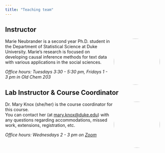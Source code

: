 ```yaml
---
title: "Teaching team"
---
```


## Instructor

![](img/marie.jpg){style="float:right; padding: 0 0 0 10px; width:150px; height:150px; border-radius: 50%; object-fit: cover;" fig-alt="Headshot of Marie Neubrander"}

Marie Neubrander is a second year Ph.D. student in the Department of Statistical Science at Duke University.
Marie's research is focused on developing causal inference methods for text data with various applications in the social sciences.

*Office hours: Tuesdays 3:30 - 5:30 pm, Fridays 1 - 3 pm in Old Chem 203*

## Lab Instructor & Course Coordinator

![](img/mary.png){style="float:right; width:150px; height:150px; border-radius: 50%; object-fit: cover;" fig-alt="Headshot of Dr. Mary Knox"}

Dr. Mary Knox (she/her) is the course coordinator for this course.\
You can contact her (at [mary.knox\@duke.edu](mailto:mary.knox@duke.edu)) with any questions regarding accommodations, missed work, extensions, registration, etc.

*Office hours: Wednesdays 2 - 3 pm on [Zoom](https://duke.zoom.us/j/95219443117?pwd=n8DbwA8TTSbhb8pZRsJYnLb6BMzF2m.1)*
